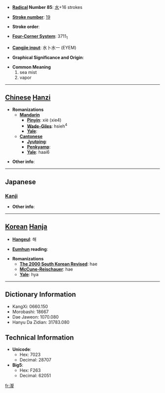 * '''[[Wiktionary:Chinese radical index| Radical]] Number 85''': [[Wiktionary:Chinese radical index 水|水]]+16 strokes

* '''[[Wiktionary:Chinese total strokes index|Stroke number]]''': [[Wiktionary:Chinese total strokes index 19|19]]

* '''Stroke order''': 

* '''[[Wiktionary:Chinese four corner index|Four-Corner System]]''': 3711<sub>1</sub>

* '''[[Wiktionary:Chinese Cangjie index|Cangjie input]]''': 水卜水一 (EYEM)

* '''Graphical Significance and Origin''': 

* '''Common Meaning'''
*#sea mist
*# vapor


----

== [[Chinese]] [[Hanzi]] ==

* '''Romanizations'''
** '''[[Mandarin]]'''
*** '''[[Pinyin]]''': xiè (xie4)
*** '''[[Wade-Giles]]''': hsieh<sup>4</sup>
*** '''[[Yale]]''': 
** '''[[Cantonese]]'''
*** '''[[Jyutping]]''':
*** '''[[Penkyamp]]''': 
*** '''[[Yale]]''': haai6

* '''Other info''': 

----

==Japanese==
===[[Kanji]]===
{{kanji|on readings=[[かい]] (kai), [[がい]] (gai)|kun readings=[[みず]] (mizu)}}

* '''Other info''':  

----

== [[Korean]] [[Hanja]] ==

* '''[[Hangeul]]''': 해

* '''[[Eumhun]] reading''': 

* '''Romanizations'''
** '''[[The 2000 South Korean Revised Romanization|The 2000 South Korean Revised]]''': hae
** '''[[McCune-Reischauer]]''': hae
** '''[[Yale]]''': hya

----

== Dictionary Information ==

* KangXi: 0660.150
* Morobashi: 18667
* Dae Jaweon: 1070.080
* Hanyu Da Zidian: 31783.080

== Technical Information ==

* '''Unicode''':
** Hex: 7023
** Decimal: 28707
* '''Big5''':
** Hex: F263
** Decimal: 62051

[[fr:瀣]]